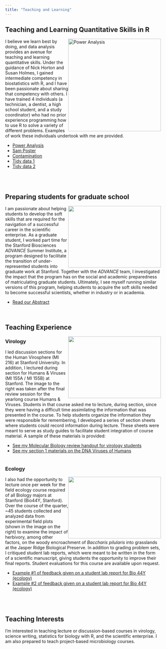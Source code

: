 ```yaml
---
title: "Teaching and Learning"
---
```


## Teaching and Learning Quantitative Skills in R    
<img src="power.png" alt="Power Analysis" style="float:right;width:300px;height:300px;">

I believe we learn best by doing, and data analysis provides an avenue for teaching and learning quantitative skills. Under the guidance of Nick Horton and Susan Holmes, I gained intermediate competency in biostatistics with R, and I have been passionate about sharing that competency with others. I have trained 4 individuals (a technician, a dentist, a high school student, and a study coordinator) who had no prior experience programming how to use R to solve a variety of different problems. Examples of work these individuals undertook with me are provided. 

- [Power Analysis](SamuelWalker-PowerCalculations.html) 
- [Sam Poster](https://www.facebook.com/brushwithucsf/photos/a.508465669348620.1073741828.508188532709667/698045417057310/?type=3&theater)
- [Contamination](ContaminationProject.html)    
- [Tidy data 1](FelixChen_TidyingClinicalData.html)   
- [Tidy data 2](SwethaKanukula-TidyingClinicalData.html)       

<br>
<br>


## Preparing students for graduate school
<img src="20140714_dinner.jpg"  style="float:right;width:300px;height:200px;">
I am passionate about helping students to develop the soft skills that are required for the navigation of a successful career in the scientific enterprise. As a graduate student, I worked part time for the Stanford Biosciences *ADVANCE* Summer Institute, a program designed to facilitate the transition of under-represented students into graduate work at Stanford. Together with the *ADVANCE* team, I investigated the impact that the program has on the social and academic preparedness of matriculating graduate students. Ultimately, I see myself running similar versions of this program, helping students to acquire the soft skills needed to become successful scientists, whether in industry or in academia.

- [Read our Abstract](https://www.aaas.org/abstract/stanford-advance-novel-program-transitioning-bioscience-students-graduate-school)   

<br>

## Teaching Experience

<img src="teaching.jpg"  style="float:right;width:300px;height:200px;">

### Virology
I led discussion sections for the Human Virosphere (MI 216) at Stanford University. In addition, I lectured during section for Humans & Viruses (MI 155A / MI 155B) at Stanford. The image to the right was taken after the final review session for the yearlong course Humans & Viruses. Students in that course asked me to lecture, during section, since they were having a difficult time assimilating the information that was presented in the course. To help students organize the information they were responsible for remembering, I developed a series of section sheets where students could record information during lecture. These sheets were meant to serve as study guides to facilitate student integration of course material. A sample of these materials is provided:

- [See my Molecular Biology review handout for virology students](MoBioRev_Notes.pdf)
- [See my section 1 materials on the DNA Viruses of Humans](Virology_Section1_shortened.pdf)
<br>
<br>

### Ecology
<img src="plots.png"  style="float:right;width:300px;height:200px;">
I also had the opportunity to lecture once per week for the field ecology course required of all Biology majors at Stanford (Bio44Y, Stanford). Over the course of the quarter, ~45 students collected and analyzed data from experimental field plots (shown in the image on the right) to examine the impact of herbivory, among other factors, on the woody encroachment of *Baccharis pilularis* into grasslands at the Jasper Ridge Biological Preserve. In addition to grading problem sets, I critiqued student lab reports, which were meant to be written in the form of a scientific manuscript, giving students the opportunity to improve their final reports. Student evaluations for this course are available upon request.

- [Example #1 of feedback given on a student lab report for Bio 44Y (ecology)](student_report.pdf)
- [Example #2 of feedback given on a student lab report for Bio 44Y (ecology)](StudentReport2.pdf)

<br>
<br>

## Teaching Interests
I'm interested in teaching lecture or discussion-based courses in virology, science writing, statistics for biology with R, and the scientific enterprise. I am also prepared to teach project-based microbiology courses.
